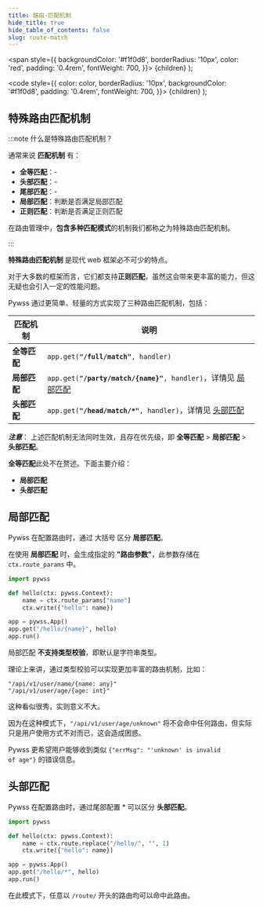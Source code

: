 ```yaml
---
title: 路由-匹配机制
hide_title: true
hide_table_of_contents: false
slug: route-match
---
```


  <span
    style={{
      backgroundColor: '#f1f0d8',
      borderRadius: '10px',
      color: 'red',
      padding: '0.4rem',
      fontWeight: 700,
    }}>
    {children}
  </span>
);

  <code
    style={{
      color: color,
      borderRadius: '10px',
      backgroundColor: '#f1f0d8',
      padding: '0.4rem',
      fontWeight: 700,
    }}>
    {children}
  </code>
);


## 特殊路由匹配机制

:::note 什么是特殊路由匹配机制？

通常来说 **匹配机制** 有：
- **全等匹配**：-
- **头部匹配**：-
- **尾部匹配**：-
- **局部匹配**：判断是否满足局部匹配
- **正则匹配**：判断是否满足正则匹配

在路由管理中，**包含多种匹配模式**的机制我们都称之为特殊路由匹配机制。

:::

**特殊路由匹配机制** 是现代 web 框架必不可少的特点。

对于大多数的框架而言，它们都支持**正则匹配**，虽然这会带来更丰富的能力，但这无疑也会引入一定的性能问题。

Pywss 通过更简单、轻量的方式实现了三种路由匹配机制，包括：

|匹配机制|说明|
|---|---|
|**全等匹配**|<code>app.get(<b>"/full/match"</b>, handler)</code>|
|**局部匹配**|<code>app.get(<b>"/party/match/{name}"</b>, handler)</code>，详情见 [局部匹配](#局部匹配)|
|**头部匹配**|<code>app.get(<b>"/head/match/*"</b>, handler)</code>，详情见 [头部匹配](#头部匹配)|

**_注意_**：
上述匹配机制无法同时生效，且存在优先级，即 **全等匹配** > **局部匹配** > **头部匹配**。

**全等匹配**此处不在赘述。下面主要介绍：
- **局部匹配**
- **头部匹配**

## 局部匹配
Pywss 在配置路由时，通过 <Highlight>大括号</Highlight> 区分 **局部匹配**。

在使用 **局部匹配** 时，会生成指定的 **"路由参数"**，此参数存储在 `ctx.route_params` 中。

```python title="获取路由参数" showLineNumbers
import pywss

def hello(ctx: pywss.Context):
    name = ctx.route_params["name"]
    ctx.write({"hello": name})

app = pywss.App()
app.get("/hello/{name}", hello)
app.run()
```

局部匹配 **不支持类型校验**，即默认是字符串类型。

理论上来讲，通过类型校验可以实现更加丰富的路由机制，比如：

```text title="路由类型校验" showLineNumbers
"/api/v1/user/name/{name: any}"
"/api/v1/user/age/{age: int}"
```

这种看似很秀，实则意义不大。

因为在这种模式下，`"/api/v1/user/age/unknown"` 将不会命中任何路由，但实际只是用户使用方式不对而已，这会造成困惑。

Pywss 更希望用户能够收到类似 <Code>{"errMsg": "'unknown' is invalid of age"}</Code> 的错误信息。

## 头部匹配
Pywss 在配置路由时，通过尾部配置 <Highlight>*</Highlight> 可以区分 **头部匹配**。

```python title="头部匹配" showLineNumbers
import pywss

def hello(ctx: pywss.Context):
    name = ctx.route.replace("/hello/", "", 1)
    ctx.write({"hello": name})

app = pywss.App()
app.get("/hello/*", hello)
app.run()
```
在此模式下，任意以 `/route/` 开头的路由均可以命中此路由。
